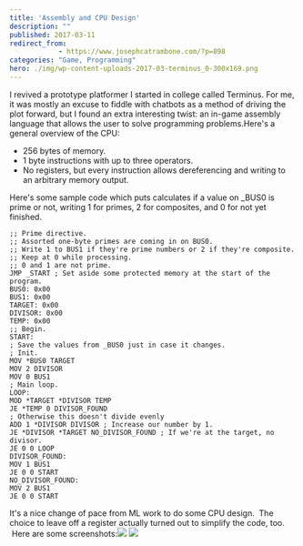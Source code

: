 ```yaml
---
title: 'Assembly and CPU Design'
description: ""
published: 2017-03-11
redirect_from: 
            - https://www.josephcatrambone.com/?p=898
categories: "Game, Programming"
hero: ./img/wp-content-uploads-2017-03-terminus_0-300x169.png
---
```

I revived a prototype platformer I started in college called Terminus. For me, it was mostly an excuse to fiddle with chatbots as a method of driving the plot forward, but I found an extra interesting twist: an in-game assembly language that allows the user to solve programming problems.Here's a general overview of the CPU:

- 256 bytes of memory.
- 1 byte instructions with up to three operators.
- No registers, but every instruction allows dereferencing and writing to an arbitrary memory output.

Here's some sample code which puts calculates if a value on \_BUS0 is prime or not, writing 1 for primes, 2 for composites, and 0 for not yet finished.

```
;; Prime directive.
;; Assorted one-byte primes are coming in on BUS0.
;; Write 1 to BUS1 if they're prime numbers or 2 if they're composite.
;; Keep at 0 while processing.
;; 0 and 1 are not prime.
JMP _START ; Set aside some protected memory at the start of the program.
BUS0: 0x00
BUS1: 0x00
TARGET: 0x00
DIVISOR: 0x00
TEMP: 0x00
;; Begin.
START:
; Save the values from _BUS0 just in case it changes.
; Init.
MOV *BUS0 TARGET
MOV 2 DIVISOR
MOV 0 BUS1
; Main loop.
LOOP:
MOD *TARGET *DIVISOR TEMP
JE *TEMP 0 DIVISOR_FOUND
; Otherwise this doesn't divide evenly
ADD 1 *DIVISOR DIVISOR ; Increase our number by 1.
JE *DIVISOR *TARGET NO_DIVISOR_FOUND ; If we're at the target, no divisor.
JE 0 0 LOOP
DIVISOR_FOUND:
MOV 1 BUS1
JE 0 0 START
NO_DIVISOR_FOUND:
MOV 2 BUS1
JE 0 0 START
```

It's a nice change of pace from ML work to do some CPU design.  The choice to leave off a register actually turned out to simplify the code, too.  Here are some screenshots:[![](./img/wp-content-uploads-2017-03-terminus_0-300x169.png)](http://www.josephcatrambone.com/wp-content/uploads/2017/03/terminus_0.png) [![](./img/wp-content-uploads-2017-03-terminus_1-1-300x169.png)](http://www.josephcatrambone.com/wp-content/uploads/2017/03/terminus_1-1.png)
